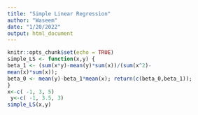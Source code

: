 ```yaml
---
title: "Simple Linear Regression"
author: "Waseem"
date: "1/20/2022"
output: html_document
---
```


```r
knitr::opts_chunk$set(echo = TRUE)
simple_LS <- function(x,y) {
beta_1 <- (sum(x*y)-mean(y)*sum(x))/(sum(x^2)-
mean(x)*sum(x));
beta_0 <- mean(y)-beta_1*mean(x); return(c(beta_0,beta_1));
}
x<-c( -1, 3, 5)
 y<-c( -1, 3.5, 3)
simple_LS(x,y)
```